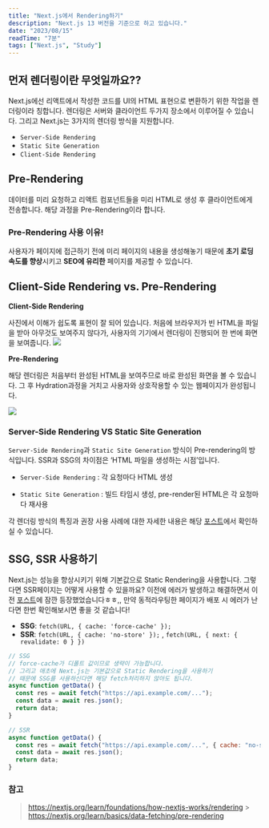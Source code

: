 ```yaml
---
title: "Next.js에서 Rendering하기"
description: "Next.js 13 버전을 기준으로 하고 있습니다."
date: "2023/08/15"
readTime: "7분"
tags: ["Next.js", "Study"]
---
```


## 먼저 렌더링이란 무엇일까요??

Next.js에선 리액트에서 작성한 코드를 UI의 HTML 표현으로 변환하기 위한 작업을 렌더링이라 칭합니다.
렌더링은 서버와 클라이언트 두가지 장소에서 이루어질 수 있습니다.
그리고 Next.js는 3가지의 렌더링 방식을 지원합니다.

- `Server-Side Rendering`
- `Static Site Generation`
- `Client-Side Rendering`

## Pre-Rendering

데이터를 미리 요청하고 리액트 컴포넌트들을 미리 HTML로 생성 후 클라이언트에게 전송합니다. 해당 과정을 Pre-Rendering이라 합니다.

### Pre-Rendering 사용 이유!

사용자가 페이지에 접근하기 전에 미리 페이지의 내용을 생성해놓기 때문에 **초기 로딩 속도를 향상**시키고 **SEO에 유리한** 페이지를 제공할 수 있습니다.

## Client-Side Rendering vs. Pre-Rendering

**Client-Side Rendering**

사진에서 이해가 쉽도록 표현이 잘 되어 있습니다.
처음에 브라우저가 빈 HTML을 파일을 받아 아무것도 보여주지 않다가,
사용자의 기기에서 렌더링이 진행되어 한 번에 화면을 보여줍니다.
![](/images/posts/next/RENDERING-NEXTJS/1.png)

**Pre-Rendering**

해당 렌더링은 처음부터 완성된 HTML을 보여주므로 바로 완성된 화면을 볼 수 있습니다.
그 후 Hydration과정을 거치고 사용자와 상호작용할 수 있는 웹페이지가 완성됩니다.

![](/images/posts/next/RENDERING-NEXTJS/2.png)

### Server-Side Rendering VS Static Site Generation

`Server-Side Rendering`과 `Static Site Generation` 방식이 Pre-rendering의 방식입니다.
SSR과 SSG의 차이점은 ‘HTML 파일을 생성하는 시점’입니다.

- `Server-Side Rendering` : 각 요청마다 HTML 생성

- `Static Site Generation` : 빌드 타임시 생성, pre-render된 HTML은 각 요청마다 재사용

각 렌더링 방식의 특징과 권장 사용 사례에 대한 자세한 내용은 해당 [포스트](https://junseok-blog.vercel.app/post/React/SPA-MPA_CSR-SSR)에서 확인하실 수 있습니다.

## SSG, SSR 사용하기

Next.js는 성능을 향상시키기 위해 기본값으로 Static Rendering을 사용합니다.
그렇다면 SSR페이지는 어떻게 사용할 수 있을까요?
이전에 에러가 발생하고 해결하면서 이전 [포스트](https://junseok-blog.vercel.app/post/Next/STATIC-RENDERING)에 잠깐 등장했었습니다ㅎㅎ,,
만약 동적라우팅한 페이지가 배포 시 에러가 난다면 한번 확인해보시면 좋을 것 같습니다!

- **SSG**: `fetch(URL, { cache: 'force-cache' });`
- **SSR**: `fetch(URL, { cache: 'no-store' });` , `fetch(URL, { next: { revalidate: 0 } })`

```js
// SSG
// force-cache가 디폴트 값이므로 생략이 가능합니다.
// 그리고 애초에 Next.js는 기본값으로 Static Rendering을 사용하기
// 때문에 SSG를 사용하신다면 해당 fetch처리하지 않아도 됩니다.
async function getData() {
  const res = await fetch("https://api.example.com/...");
  const data = await res.json();
  return data;
}

// SSR
async function getData() {
  const res = await fetch("https://api.example.com/...", { cache: "no-store" });
  const data = await res.json();
  return data;
}
```

### 참고

> https://nextjs.org/learn/foundations/how-nextjs-works/rendering > https://nextjs.org/learn/basics/data-fetching/pre-rendering
